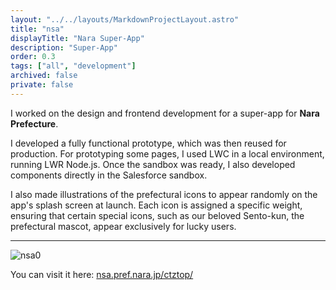 ```yaml
---
layout: "../../layouts/MarkdownProjectLayout.astro"
title: "nsa"
displayTitle: "Nara Super-App"
description: "Super-App"
order: 0.3
tags: ["all", "development"]
archived: false
private: false
---
```


I worked on the design and frontend development for a super-app for **Nara Prefecture**.

I developed a fully functional prototype, which was then reused for production. For prototyping some pages, I used LWC in a local environment, running LWR Node.js. Once the sandbox was ready, I also developed components directly in the Salesforce sandbox.

I also made illustrations of the prefectural icons to appear randomly on the app's splash screen at launch. Each icon is assigned a specific weight, ensuring that certain special icons, such as our beloved Sento-kun, the prefectural mascot, appear exclusively for lucky users.

---


<section>
  <Image src={nsa0} alt="nsa0" />
  <p>
    You can visit it here:
    <a href="https://nsa.pref.nara.jp/ctztop/" class="underline">
      nsa.pref.nara.jp/ctztop/
    </a>
  </p>
</section>
